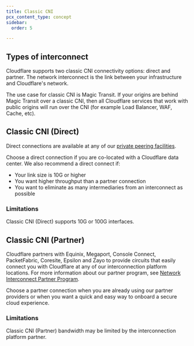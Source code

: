 ```yaml
---
title: Classic CNI
pcx_content_type: concept
sidebar:
  order: 5

---
```


## Types of interconnect

Cloudflare supports two classic CNI connectivity options: direct and partner. The network interconnect is the link between your infrastructure and Cloudflare's network.

The use case for classic CNI is Magic Transit. If your origins are behind Magic Transit over a classic CNI, then all Cloudflare services that work with public origins will run over the CNI (for example Load Balancer, WAF, Cache, etc).

## Classic CNI (Direct)

Direct connections are available at any of our [private peering facilities](https://www.peeringdb.com/net/4224).

Choose a direct connection if you are co-located with a Cloudflare data center. We also recommend a direct connect if:

* Your link size is 10G or higher
* You want higher throughput than a partner connection
* You want to eliminate as many intermediaries from an interconnect as possible

### Limitations

Classic CNI (Direct) supports 10G or 100G interfaces.

## Classic CNI (Partner)

Cloudflare partners with Equinix, Megaport, Console Connect, PacketFabric, Coresite, Epsilon and Zayo to provide circuits that easily connect you with Cloudflare at any of our interconnection platform locations. For more information about our partner program, see [Network Interconnect Partner Program](https://www.cloudflare.com/network-interconnect-partnerships/).

Choose a partner connection  when you are already using our partner providers or when you want a quick and easy way to onboard a secure cloud experience.

### Limitations

Classic CNI (Partner) bandwidth may be limited by the interconnection platform partner.
